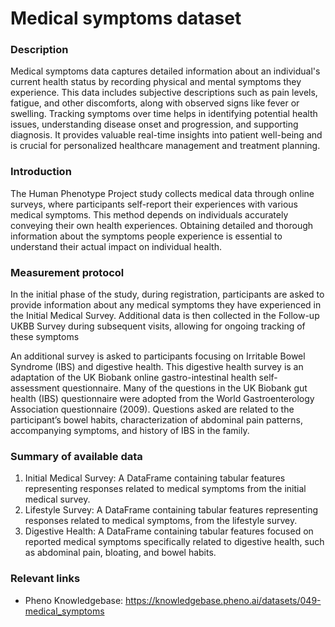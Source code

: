 # Medical symptoms dataset

### Description
Medical symptoms data captures detailed information about an individual's current health status by recording physical and mental symptoms they experience. This data includes subjective descriptions such as pain levels, fatigue, and other discomforts, along with observed signs like fever or swelling. Tracking symptoms over time helps in identifying potential health issues, understanding disease onset and progression, and supporting diagnosis. It provides valuable real-time insights into patient well-being and is crucial for personalized healthcare management and treatment planning.

### Introduction
The Human Phenotype Project study collects medical data through online surveys, where participants self-report their experiences with various medical symptoms. This method depends on individuals accurately conveying their own health experiences. Obtaining detailed and thorough information about the symptoms people experience is essential to understand their actual impact on individual health.

### Measurement protocol
In the initial phase of the study, during registration, participants are asked to provide information about any medical symptoms they have experienced in the Initial Medical Survey. Additional data is then collected in the Follow-up UKBB Survey during subsequent visits, allowing for ongoing tracking of these symptoms

An additional survey is asked to participants focusing on Irritable Bowel Syndrome (IBS) and digestive health. This digestive health survey is an adaptation of the UK Biobank online gastro-intestinal health self-assessment questionnaire. Many of the questions in the UK Biobank gut health (IBS) questionnaire were adopted from the World Gastroenterology Association questionnaire (2009). Questions asked are related to the participant’s bowel habits, characterization of abdominal pain patterns, accompanying symptoms, and history of IBS in the family.

### Summary of available data
1. Initial Medical Survey: A DataFrame containing tabular features representing responses related to medical symptoms from the initial medical survey.
2. Lifestyle Survey: A DataFrame containing tabular features representing responses related to medical symptoms, from the lifestyle survey.
3. Digestive Health: A DataFrame containing tabular features focused on reported medical symptoms specifically related to digestive health, such as abdominal pain, bloating, and bowel habits.

### Relevant links
* Pheno Knowledgebase: https://knowledgebase.pheno.ai/datasets/049-medical_symptoms

